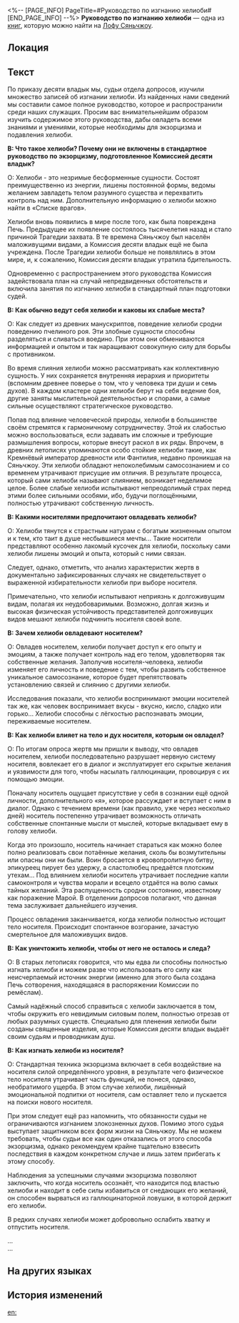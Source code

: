 <%-- [PAGE_INFO]
PageTitle=#Руководство по изгнанию хелиоби#
[END_PAGE_INFO] --%>
{{Дополнить}}
{{Книга Инфобокс
|id           = 265
|Название     = 
|Изображение  = Иконка рукописи с Лофу Сяньчжоу.png
|Мир          = Лофу Сяньчжоу
|Томов        = 1
|Автор        = <!--нужно добавить-->
|Описание     = Руководство Комиссии десяти владык по экстренному подавлению демонов. Подготовлено на случай потери контроля над хелиоби.
|Том1         = {{tx}}
|Источник1    = {{tx|Отсутствует источник}}
|Персонажи    = 
|Фракции      = 
}}
'''Руководство по изгнанию хелиоби''' — одна из [[Книги|книг]], которую можно найти на [[Лофу Сяньчжоу]].

==Локация==
{{Отметка карты|<!--название карты-->|<!--id отметки-->}}

==Текст==
По приказу десяти владык мы, судьи отдела допросов, изучили множество записей об изгнании хелиоби. Из найденных нами сведений мы составили самое полное руководство, которое и распространили среди наших служащих. Просим вас внимательнейшим образом изучить содержимое этого руководства, дабы овладеть всеми знаниями и умениями, которые необходимы для экзорцизма и подавления хелиоби.

'''В: Что такое хелиоби? Почему они не включены в стандартное руководство по экзорцизму, подготовленное Комиссией десяти владык?'''

О: Хелиоби - это незримые бесформенные сущности. Состоят преимущественно из энергии, лишены постоянной формы, ведомы желанием завладеть телом разумного существа и перехватить контроль над ним. Дополнительную информацию о хелиоби можно найти в «Списке врагов».

Хелиоби вновь появились в мире после того, как была повреждена Печь. Предыдущее их появление состоялось тысячелетия назад и стало причиной Трагедии захвата. В те времена Сяньчжоу был населён маложивущими видами, а Комиссия десяти владык ещё не была учреждена. После Трагедии хелиоби больше не появлялись в этом мире, и, к сожалению, Комиссия десяти владык утратила бдительность.

Одновременно с распространением этого руководства Комиссия задействовала план на случай непредвиденных обстоятельств и включила занятия по изгнанию хелиоби в стандартный план подготовки судей.

'''В: Как обычно ведут себя хелиоби и каковы их слабые места?'''

О: Как следует из древних манускриптов, поведение хелиоби сродни поведению пчелиного роя. Эти злобные сущности способны разделяться и сливаться воедино. При этом они обмениваются информацией и опытом и так наращивают совокупную силу для борьбы с противником.

Во время слияния хелиоби можно рассматривать как коллективную сущность. У них сохраняется внутренняя иерархия и приоритеты (вспомним древнее поверье о том, что у человека три души и семь духов). В каждом кластере одни хелиоби берут на себя ведение боя, другие заняты мыслительной деятельностью и спорами, а самые сильные осуществляют стратегическое руководство.

Попав под влияние человеческой природы, хелиоби в большинстве своём стремятся к гармоничному сотрудничеству. Этой их слабостью можно воспользоваться, если задавать им сложные и требующие размышления вопросы, которые внесут раскол в их ряды. Впрочем, в древних летописях упоминаются особо стойкие хелиоби такие, как Кремнёвый император древности или Фантилия, недавно проникшая на Сяньчжоу. Эти хелиоби обладают непоколебимым самосознанием и со временем утрачивают присущие им отличия. В результате процесса, который сами хелиоби называют слиянием, возникает неделимое целое. Более слабые хелиоби испытывают непреодолимый страх перед этими более сильными особями, ибо, будучи поглощёнными, полностью утрачивают собственную личность.

'''В: Какими носителями предпочитают овладевать хелиоби?'''

О: Хелиоби тянутся к страстным натурам с богатым жизненным опытом и к тем, кто таит в душе несбывшиеся мечты... Такие носители представляют особенно лакомый кусочек для хелиоби, поскольку сами хелиоби лишены эмоций и опыта, который с ними связан.

Следует, однако, отметить, что анализ характеристик жертв в документально зафиксированных случаях не свидетельствует о выраженной избирательности хелиоби при выборе носителя.

Примечательно, что хелиоби испытывают неприязнь к долгоживущим видам, полагая их неудобоваримыми. Возможно, долгая жизнь и высокая физическая устойчивость представителей долгоживущих видов мешают хелиоби подчинить носителя своей воле.

'''В: Зачем хелиоби овладевают носителем?'''

О: Овладев носителем, хелиоби получает доступ к его опыту и эмоциям, а также получает контроль над его телом, удовлетворяя так собственные желания. Заполучив носителя-человека, хелиоби изменяет его личность и поведение с тем, чтобы развить собственное уникальное самосознание, которое будет препятствовать установлению связей и слиянию с другими хелиоби.

Исследования показали, что хелиоби воспринимают эмоции носителей так же, как человек воспринимает вкусы - вкусно, кисло, сладко или горько... Хелиоби способны с лёгкостью распознавать эмоции, переживаемые носителем.

'''В: Как хелиоби влияет на тело и дух носителя, которым он овладел?'''

О: По итогам опроса жертв мы пришли к выводу, что овладев носителем, хелиоби последовательно разрушает нервную систему носителя, вовлекает его в диалог и эксплуатирует его скрытые желания и уязвимости для того, чтобы насылать галлюцинации, провоцируя с их помощью эмоции.

Поначалу носитель ощущает присутствие у себя в сознании ещё одной личности, дополнительного «я», которое рассуждает и вступает с ним в диалог. Однако с течением времени (как правило, уже через несколько дней) носитель постепенно утрачивает возможность отличать собственные спонтанные мысли от мыслей, которые вкладывает ему в голову хелиоби.

Когда это произошло, носитель начинает стараться как можно более полно реализовать свои потаённые желания, сколь бы возмутительны или опасны они ни были. Воин бросается в кровопролитную битву, эпикуреец пирует без удержу, а сластолюбец предаётся плотским утехам... Под влиянием хелиоби носитель утрачивает последние капли самоконтроля и чувства морали и всецело отдаётся на волю самых тайных желаний. Эта распущенность сродни состоянию, известному как поражение Марой. В отделении допросов полагают, что данная тема заслуживает дальнейшего изучения.

Процесс овладения заканчивается, когда хелиоби полностью истощит тело носителя. Происходит спонтанное возгорание, зачастую смертельное для маложивущих видов.

'''В: Как уничтожить хелиоби, чтобы от него не осталось и следа?'''

О: В старых летописях говорится, что мы едва ли способны полностью изгнать хелиоби и можем разве что использовать его силу как неисчерпаемый источник энергии (именно для этого была создана Печь сотворения, находящаяся в распоряжении Комиссии по ремёслам).

Самый надёжный способ справиться с хелиоби заключается в том, чтобы окружить его невидимым силовым полем, полностью отрезав от любых разумных существ. Специально для пленения хелиоби были созданы священные изделия, которые Комиссия десяти владык выдаёт своим судьям и проводникам душ.

'''В: Как изгнать хелиоби из носителя?'''

О: Стандартная техника экзорцизма включает в себя воздействие на носителя силой определённого уровня, в результате чего физическое тело носителя утрачивает часть функций, не понеся, однако, необратимого ущерба. В этом случае хелиоби, лишённый эмоциональной подпитки от носителя, сам оставляет тело и пускается на поиски нового носителя.

При этом следует ещё раз напомнить, что обязанности судьи не ограничиваются изгнанием злокозненных духов. Помимо этого судья выступает защитником всех форм жизни на Сяньчжоу. Мы не можем требовать, чтобы судьи все как один отказались от этого способа экзорцизма, однако рекомендуем крайне тщательно взвесить последствия в каждом конкретном случае и лишь затем прибегать к этому способу.

Наблюдения за успешными случаями экзорцизма позволяют заключить, что когда носитель осознаёт, что находится под властью хелиоби и находит в себе силы избавиться от снедающих его желаний, он способен вырваться из галлюцинаторной ловушки, в которой держит его хелиоби.

В редких случаях хелиоби может добровольно ослабить хватку и отпустить носителя.

...<br />
...

==На других языках==
{{На других языках
|en   = Heliobus Purging Manual
|zhs  = 岁阳祓除通识手册
|zht  = 歲陽祓除通識手冊
|ja   = 歳陽祓い指導手帳
|ko   = 세양 퇴치 상식 안내서
|es   = Manual para eliminar heliobus
|fr   = Manuel d'élimination des Héliobes
|ru   = Руководство по изгнанию хелиоби
|th   = คู่มือปราบ Heliobi
|vi   = Sổ Tay Hướng Dẫn Trừ Tà Tuế Dương
|de   = Handbuch zur Austreibung der Heliobi
|id   = Panduan Mengusir Heliobus
|pt   = Manual de Purificação de Heliobi
}}

==История изменений==
{{История изменений|3.5}}

[[en:]]